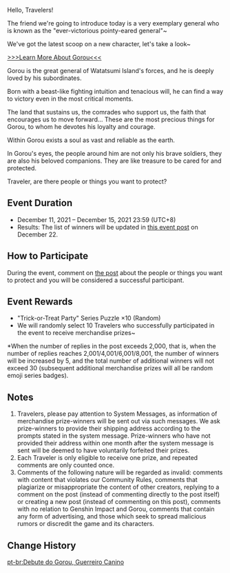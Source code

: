 {{Event
|name              = "Canine Warrior" Gorou Is Here! Participate in the Event to Win Merchandise~
|image             = Canine Warrior Gorou Is Here! Participate in the Event to Win Merchandise.png
|type              = Web
|group             = Submission
|time_known        = yes
|time_start        = 2021-12-11 00:00:00 <!--(no time given)-->
|time_start_offset = GMT+8
|time_end          = 2021-12-15 23:59:59
|time_end_offset   = GMT+8
|link              = https://www.hoyolab.com/article/1608404
}}
Hello, Travelers!

The friend we're going to introduce today is a very exemplary general who is known as the "ever-victorious pointy-eared general"~

We've got the latest scoop on a new character, let's take a look~

[https://www.hoyolab.com/article/1608403 >>>Learn More About Gorou<<<]

Gorou is the great general of Watatsumi Island's forces, and he is deeply loved by his subordinates.

Born with a beast-like fighting intuition and tenacious will, he can find a way to victory even in the most critical moments.

The land that sustains us, the comrades who support us, the faith that encourages us to move forward... These are the most precious things for Gorou, to whom he devotes his loyalty and courage.

Within Gorou exists a soul as vast and reliable as the earth.

In Gorou's eyes, the people around him are not only his brave soldiers, they are also his beloved companions. They are like treasure to be cared for and protected.

Traveler, are there people or things you want to protect?

==Event Duration==
*December 11, 2021 – December 15, 2021 23:59 (UTC+8)
*Results: The list of winners will be updated in [https://www.hoyolab.com/article/1608404 this event post] on December 22.

==How to Participate==
During the event, comment on [https://www.hoyolab.com/article/1608404 the post] about the people or things you want to protect and you will be considered a successful participant.

==Event Rewards==
*"Trick-or-Treat Party" Series Puzzle ×10 (Random)
*We will randomly select 10 Travelers who successfully participated in the event to receive merchandise prizes~
<nowiki>*</nowiki>When the number of replies in the post exceeds 2,000, that is, when the number of replies reaches 2,001/4,001/6,001/8,001, the number of winners will be increased by 5, and the total number of additional winners will not exceed 30 (subsequent additional merchandise prizes will all be random emoji series badges).

==Notes==
# Travelers, please pay attention to System Messages, as information of merchandise prize-winners will be sent out via such messages. We ask prize-winners to provide their shipping address according to the prompts stated in the system message. Prize-winners who have not provided their address within one month after the system message is sent will be deemed to have voluntarily forfeited their prizes.
# Each Traveler is only eligible to receive one prize, and repeated comments are only counted once.
# Comments of the following nature will be regarded as invalid: comments with content that violates our Community Rules, comments that plagiarize or misappropriate the content of other creators, replying to a comment on the post (instead of commenting directly to the post itself) or creating a new post (instead of commenting on this post), comments with no relation to Genshin Impact and Gorou, comments that contain any form of advertising, and those which seek to spread malicious rumors or discredit the game and its characters.

==Change History==
{{Change History|2.3}}

[[pt-br:Debute do Gorou, Guerreiro Canino]]